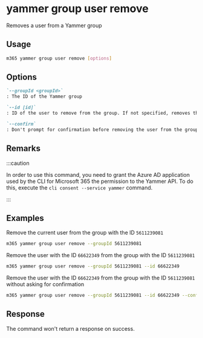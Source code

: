 
# yammer group user remove

Removes a user from a Yammer group

## Usage

```sh
m365 yammer group user remove [options]
```

## Options

```md defintion-list
`--groupId <groupId>`
: The ID of the Yammer group

`--id [id]`
: ID of the user to remove from the group. If not specified, removes the current user

`--confirm`
: Don't prompt for confirmation before removing the user from the group
```

<Global />

## Remarks

:::caution

In order to use this command, you need to grant the Azure AD application used by the CLI for Microsoft 365 the permission to the Yammer API. To do this, execute the `cli consent --service yammer` command.

:::

## Examples

Remove the current user from the group with the ID `5611239081`

```sh
m365 yammer group user remove --groupId 5611239081
```

Remove the user with the ID `66622349` from the group with the ID `5611239081`

```sh
m365 yammer group user remove --groupId 5611239081 --id 66622349
```

Remove the user with the ID `66622349` from the group with the ID `5611239081` without asking for confirmation

```sh
m365 yammer group user remove --groupId 5611239081 --id 66622349 --confirm
```

## Response

The command won't return a response on success.
